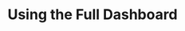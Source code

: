 ---
id: using-the-full-dashboard
title: Using the Full Dashboard
sidebar_label: Using the Full Dashboard
slug: /using-the-full-dashboard
---